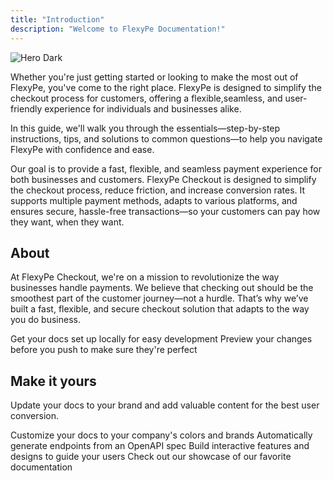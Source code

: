 ```yaml
---
title: "Introduction"
description: "Welcome to FlexyPe Documentation!"
---
```


<img
  className="rounded-lg"
  src="/images/dashboard.png"
  alt="Hero Dark"
/>

Whether you're just getting started or looking to make the most out of FlexyPe, you've come to the right place. FlexyPe is designed to simplify the checkout process for customers, offering a flexible,seamless, and user-friendly experience for individuals and businesses alike.

In this guide, we'll walk you through the essentials—step-by-step instructions, tips, and solutions to common questions—to help you navigate FlexyPe with confidence and ease.

Our goal is to provide a fast, flexible, and seamless payment experience for both businesses and customers. FlexyPe Checkout is designed to simplify the checkout process, reduce friction, and increase conversion rates. It supports multiple payment methods, adapts to various platforms, and ensures secure, hassle-free transactions—so your customers can pay how they want, when they want.


## About

At FlexyPe Checkout, we're on a mission to revolutionize the way businesses handle payments. We believe that checking out should be the smoothest part of the customer journey—not a hurdle. That’s why we’ve built a fast, flexible, and secure checkout solution that adapts to the way you do business.



<CardGroup cols="2">
  <Card title="Edit Your Docs" icon="pen-to-square" href="https://mintlify.com/docs/quickstart">
    Get your docs set up locally for easy development
  </Card>
  <Card title="Preview Changes" icon="image" href="https://mintlify.com/docs/development">
    Preview your changes before you push to make sure they're perfect
  </Card>
</CardGroup>

## Make it yours

Update your docs to your brand and add valuable content for the best user conversion.

<CardGroup cols="2">
  <Card title="Customize Style" icon="palette" href="https://mintlify.com/docs/settings/global">
    Customize your docs to your company's colors and brands
  </Card>
  <Card title="Reference APIs" icon="code" href="https://mintlify.com/docs/api-playground/openapi">
    Automatically generate endpoints from an OpenAPI spec
  </Card>
  <Card title="Add Components" icon="screwdriver-wrench" href="https://mintlify.com/docs/content/components/accordions">
    Build interactive features and designs to guide your users
  </Card>
  <Card title="Get Inspiration" icon="stars" href="https://mintlify.com/customers">
    Check out our showcase of our favorite documentation
  </Card>
</CardGroup>
